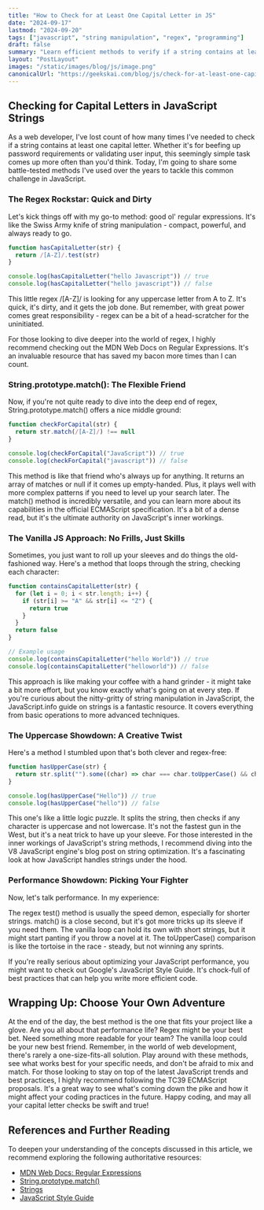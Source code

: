 ```yaml
---
title: "How to Check for at Least One Capital Letter in JS"
date: "2024-09-17"
lastmod: "2024-09-20"
tags: ["javascript", "string manipulation", "regex", "programming"]
draft: false
summary: "Learn efficient methods to verify if a string contains at least one capital letter in JavaScript using regular expressions, built-in methods, and custom functions."
layout: "PostLayout"
images: "/static/images/blog/js/image.png"
canonicalUrl: "https://geekskai.com/blog/js/check-for-at-least-one-capital-letter-in-js/"
---
```


## Checking for Capital Letters in JavaScript Strings

As a web developer, I've lost count of how many times I've needed to check if a string contains at least one capital letter. Whether it's for beefing up password requirements or validating user input, this seemingly simple task comes up more often than you'd think. Today, I'm going to share some battle-tested methods I've used over the years to tackle this common challenge in JavaScript.

### The Regex Rockstar: Quick and Dirty

Let's kick things off with my go-to method: good ol' regular expressions. It's like the Swiss Army knife of string manipulation - compact, powerful, and always ready to go.

```javascript
function hasCapitalLetter(str) {
  return /[A-Z]/.test(str)
}

console.log(hasCapitalLetter("hello Javascript")) // true
console.log(hasCapitalLetter("hello javascript")) // false
```

This little regex /[A-Z]/ is looking for any uppercase letter from A to Z. It's quick, it's dirty, and it gets the job done. But remember, with great power comes great responsibility - regex can be a bit of a head-scratcher for the uninitiated.

For those looking to dive deeper into the world of regex, I highly recommend checking out the MDN Web Docs on Regular Expressions. It's an invaluable resource that has saved my bacon more times than I can count.

### String.prototype.match(): The Flexible Friend

Now, if you're not quite ready to dive into the deep end of regex, String.prototype.match() offers a nice middle ground:

```javascript
function checkForCapital(str) {
  return str.match(/[A-Z]/) !== null
}

console.log(checkForCapital("JavaScript")) // true
console.log(checkForCapital("javascript")) // false
```

This method is like that friend who's always up for anything. It returns an array of matches or null if it comes up empty-handed. Plus, it plays well with more complex patterns if you need to level up your search later.
The match() method is incredibly versatile, and you can learn more about its capabilities in the official ECMAScript specification. It's a bit of a dense read, but it's the ultimate authority on JavaScript's inner workings.

### The Vanilla JS Approach: No Frills, Just Skills

Sometimes, you just want to roll up your sleeves and do things the old-fashioned way. Here's a method that loops through the string, checking each character:

```javascript
function containsCapitalLetter(str) {
  for (let i = 0; i < str.length; i++) {
    if (str[i] >= "A" && str[i] <= "Z") {
      return true
    }
  }
  return false
}

// Example usage
console.log(containsCapitalLetter("hello World")) // true
console.log(containsCapitalLetter("helloworld")) // false
```

This approach is like making your coffee with a hand grinder - it might take a bit more effort, but you know exactly what's going on at every step.
If you're curious about the nitty-gritty of string manipulation in JavaScript, the JavaScript.info guide on strings is a fantastic resource. It covers everything from basic operations to more advanced techniques.

### The Uppercase Showdown: A Creative Twist

Here's a method I stumbled upon that's both clever and regex-free:

```javascript
function hasUpperCase(str) {
  return str.split("").some((char) => char === char.toUpperCase() && char !== char.toLowerCase())
}

console.log(hasUpperCase("Hello")) // true
console.log(hasUpperCase("hello")) // false
```

This one's like a little logic puzzle. It splits the string, then checks if any character is uppercase and not lowercase. It's not the fastest gun in the West, but it's a neat trick to have up your sleeve.
For those interested in the inner workings of JavaScript's string methods, I recommend diving into the V8 JavaScript engine's blog post on string optimization. It's a fascinating look at how JavaScript handles strings under the hood.

### Performance Showdown: Picking Your Fighter 

Now, let's talk performance. In my experience:

The regex test() method is usually the speed demon, especially for shorter strings.
match() is a close second, but it's got more tricks up its sleeve if you need them.
The vanilla loop can hold its own with short strings, but it might start panting if you throw a novel at it.
The toUpperCase() comparison is like the tortoise in the race - steady, but not winning any sprints.

If you're really serious about optimizing your JavaScript performance, you might want to check out Google's JavaScript Style Guide. It's chock-full of best practices that can help you write more efficient code.

## Wrapping Up: Choose Your Own Adventure

At the end of the day, the best method is the one that fits your project like a glove. Are you all about that performance life? Regex might be your best bet. Need something more readable for your team? The vanilla loop could be your new best friend.
Remember, in the world of web development, there's rarely a one-size-fits-all solution. Play around with these methods, see what works best for your specific needs, and don't be afraid to mix and match.
For those looking to stay on top of the latest JavaScript trends and best practices, I highly recommend following the TC39 ECMAScript proposals. It's a great way to see what's coming down the pike and how it might affect your coding practices in the future.
Happy coding, and may all your capital letter checks be swift and true!

## References and Further Reading

To deepen your understanding of the concepts discussed in this article, we recommend exploring the following authoritative resources:

- [MDN Web Docs: Regular Expressions](https://developer.mozilla.org/en-US/docs/Web/JavaScript/Guide/Regular_Expressions)
- [String.prototype.match()](https://tc39.es/ecma262/#sec-string.prototype.match)
- [Strings](https://javascript.info/string)
- [JavaScript Style Guide](https://google.github.io/styleguide/jsguide.html)

